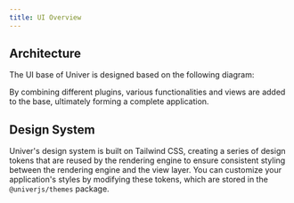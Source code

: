 ```yaml
---
title: UI Overview
---
```



## Architecture

The UI base of Univer is designed based on the following diagram:

<UIArchitecture />

By combining different plugins, various functionalities and views are added to the base, ultimately forming a complete application.

## Design System

Univer's design system is built on Tailwind CSS, creating a series of design tokens that are reused by the rendering engine to ensure consistent styling between the rendering engine and the view layer. You can customize your application's styles by modifying these tokens, which are stored in the `@univerjs/themes` package.
